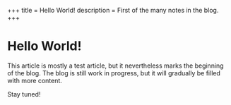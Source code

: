 +++
title = Hello World!
description = First of the many notes in the blog.
+++

# Hello World!

This article is mostly a test article, but it nevertheless marks the
beginning of the blog. The blog is still work in progress, but it will
gradually be filled with more content.

Stay tuned!
